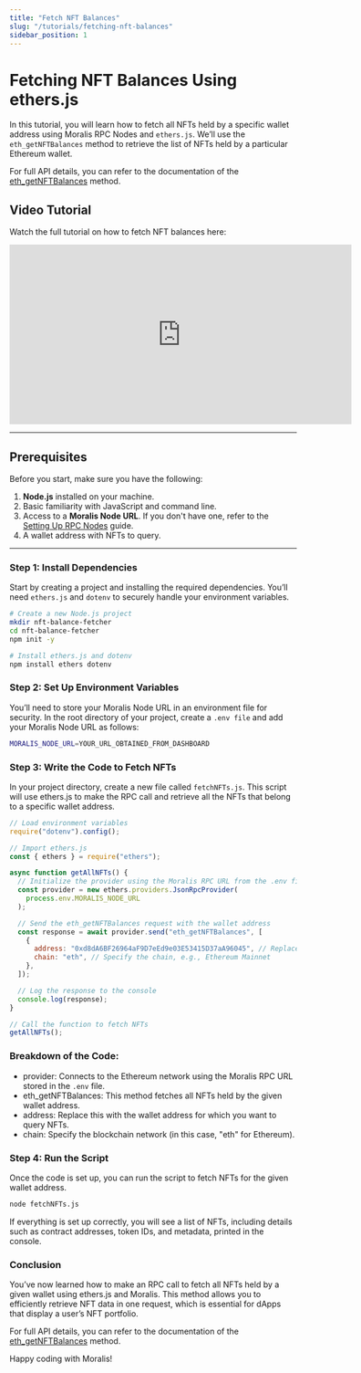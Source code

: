 ```yaml
---
title: "Fetch NFT Balances"
slug: "/tutorials/fetching-nft-balances"
sidebar_position: 1
---
```



# Fetching NFT Balances Using ethers.js

In this tutorial, you will learn how to fetch all NFTs held by a specific wallet address using Moralis RPC Nodes and `ethers.js`. We’ll use the `eth_getNFTBalances` method to retrieve the list of NFTs held by a particular Ethereum wallet.

For full API details, you can refer to the documentation of the [eth_getNFTBalances](/rpc-nodes/reference/extended-rpc/eth_getNFTBalances) method.

## Video Tutorial

Watch the full tutorial on how to fetch NFT balances here:

<iframe width="600" height="315" src="https://www.youtube.com/embed/TplvuImqEVo" title="YouTube video player" frameborder="0" allow="accelerometer; autoplay; clipboard-write; encrypted-media; gyroscope; picture-in-picture" allowfullscreen></iframe>

---

## Prerequisites

Before you start, make sure you have the following:

1. **Node.js** installed on your machine.
2. Basic familiarity with JavaScript and command line.
3. Access to a **Moralis Node URL**. If you don't have one, refer to the [Setting Up RPC Nodes](/rpc-nodes/getting-started/get-your-node-api-key) guide.
4. A wallet address with NFTs to query.

---

### Step 1: Install Dependencies

Start by creating a project and installing the required dependencies. You’ll need `ethers.js` and `dotenv` to securely handle your environment variables.

```bash
# Create a new Node.js project
mkdir nft-balance-fetcher
cd nft-balance-fetcher
npm init -y

# Install ethers.js and dotenv
npm install ethers dotenv
```

### Step 2: Set Up Environment Variables

You’ll need to store your Moralis Node URL in an environment file for security. In the root directory of your project, create a `.env file` and add your Moralis Node URL as follows:

```bash
MORALIS_NODE_URL=YOUR_URL_OBTAINED_FROM_DASHBOARD
```

### Step 3: Write the Code to Fetch NFTs

In your project directory, create a new file called `fetchNFTs.js`. This script will use ethers.js to make the RPC call and retrieve all the NFTs that belong to a specific wallet address.

```javascript
// Load environment variables
require("dotenv").config();

// Import ethers.js
const { ethers } = require("ethers");

async function getAllNFTs() {
  // Initialize the provider using the Moralis RPC URL from the .env file
  const provider = new ethers.providers.JsonRpcProvider(
    process.env.MORALIS_NODE_URL
  );

  // Send the eth_getNFTBalances request with the wallet address
  const response = await provider.send("eth_getNFTBalances", [
    {
      address: "0xd8dA6BF26964aF9D7eEd9e03E53415D37aA96045", // Replace this with the wallet address you want to query
      chain: "eth", // Specify the chain, e.g., Ethereum Mainnet
    },
  ]);

  // Log the response to the console
  console.log(response);
}

// Call the function to fetch NFTs
getAllNFTs();
```

### Breakdown of the Code:

- provider: Connects to the Ethereum network using the Moralis RPC URL stored in the `.env` file.
- eth_getNFTBalances: This method fetches all NFTs held by the given wallet address.
- address: Replace this with the wallet address for which you want to query NFTs.
- chain: Specify the blockchain network (in this case, "eth" for Ethereum).

### Step 4: Run the Script

Once the code is set up, you can run the script to fetch NFTs for the given wallet address.

```bash
node fetchNFTs.js
```

If everything is set up correctly, you will see a list of NFTs, including details such as contract addresses, token IDs, and metadata, printed in the console.

### Conclusion

You’ve now learned how to make an RPC call to fetch all NFTs held by a given wallet using ethers.js and Moralis. This method allows you to efficiently retrieve NFT data in one request, which is essential for dApps that display a user’s NFT portfolio.

For full API details, you can refer to the documentation of the [eth_getNFTBalances](/rpc-nodes/reference/extended-rpc/eth_getNFTBalances) method.

Happy coding with Moralis!
